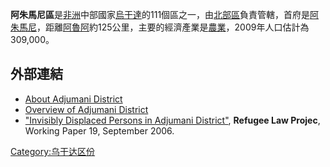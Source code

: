 {{Infobox settlement
|name=阿朱馬尼區
|settlement_type=
|native_name      =
|nickname           =
|image_skyline
|image_size          =
|image_caption       =
|image_flag         =
|image_seal         =
|image_map          = Adjumani District Uganda.png
|map_caption        = 
|coordinates_region   = UG
|subdivision_type1  = 國家
|subdivision_name1  = {{flag|Uganda}}
|subdivision_type2  = 地理區
|subdivision_name2  = [[北部區_(烏干達)|北部區]]
|subdivision_type3  = 首府
|subdivision_name3   = [[阿朱馬尼|阿朱馬尼]]
|subdivision_type4   = 
|subdivision_name4   = 
|leader_title       =
|leader_name        =
|established_title  =
|established_date   =
|area_magnitude     =
|area_total_km2         =
|area_land_km2          =
|area_water_km2         =
|population_as_of   = 2009估計
|population_note    =
|population_total   =309000
|population_metro   =
|population_density_km2 =
|timezone           =[[東非時間|東非時間]]
|utc_offset         = +3
|timezone_DST       =
|utc_offset_DST     =
|latd=03|latm=10 |lats=|latNS=N
|longd=31|longm=47|longs=|longEW=E
|elevation_m          =
|blank_name             =
|blank_info             =
|website            = [https://web.archive.org/web/20090212150748/http://www.adjumani.go.ug/]
|footnotes          =
}}

'''阿朱馬尼區'''是[[非洲|非洲]]中部國家[[烏干達|烏干達]]的111個區之一，由[[北部區_(烏干達)|北部區]]負責管轄，首府是[[阿朱馬尼|阿朱馬尼]]，距離[[阿魯阿|阿魯阿]]約125公里，主要的經濟產業是[[農業|農業]]，2009年人口估計為309,000。

==外部連結==
* [https://web.archive.org/web/20100104034648/http://aboutuganda.com/districts/adjumani.php About Adjumani District]
* [http://www.ugandatravelguide.com/adjumani-district.html Overview of Adjumani District]
* [http://www.refugeelawproject.org/papers/workingpapers/RLP.WP19.pdf "Invisibly Displaced Persons in Adjumani District"]{{dead link|date=2018年1月 |bot=InternetArchiveBot |fix-attempted=yes }}, '''Refugee Law Projec''', Working Paper 19, September 2006.


{{coord|3|23|N|31|46|E|region:UG_type:adm1st|display=title}}

{{Uganda-stub}}
{{烏干達行政區劃}}

[[Category:乌干达区份|Category:乌干达区份]]